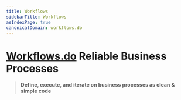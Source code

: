 ```yaml
---
title: Workflows
sidebarTitle: Workflows
asIndexPage: true
canonicalDomain: workflows.do
---
```


# [Workflows.do](https://workflows.do) Reliable Business Processes

> **Define, execute, and iterate on business processes as clean & simple code**
